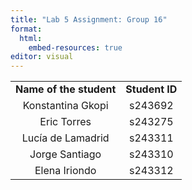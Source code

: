 ```yaml
---
title: "Lab 5 Assignment: Group 16"
format:
  html:
    embed-resources: true
editor: visual
---
```


|                         |                |
|:-----------------------:|:--------------:|
| **Name of the student** | **Student ID** |
|    Konstantina Gkopi    |    s243692     |
|       Eric Torres       |    s243275     |
|    Lucía de Lamadrid    |    s243311     |
|     Jorge Santiago      |    s243310     |
|      Elena Iriondo      |    s243312     |
